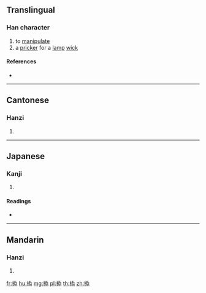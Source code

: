 {{character info/new}}
==Translingual==

===Han character===
{{Han char|rn=64|rad=手|as=08|sn=11|four=52033|canj=QHKP,QMKP|ids=⿰扌忝}}

# to [[manipulate]]
# a [[pricker]] for a [[lamp]] [[wick]]

====References====
* {{Han ref|kx=0440.181|dkj=12307|hdz=31890.110|uh=63AD|ud=25517|bh=D56D|bd=54637}}

----

==Cantonese==

===Hanzi===
{{yue-hanzi|jyut=[[tim3]]|y=tim3}}

# {{defn|lang=yue|sort=手08}}

----

==Japanese==

===Kanji===
{{ja-kanji|grade=|rs=手08}}

# {{defn|lang=ja|sort=手08}}

====Readings====
* {{ja-readings|on=[[てん]] (ten)|kun=}}

----

==Mandarin==

===Hanzi===
{{cmn-hanzi|pin=[[tiàn]] ([[tian4]]), [[pá]] ([[pa2]])|wg=t'ien<sup>4</sup>, p'a<sup>2</sup>}}

# {{defn|lang=cmn|sort=手08}}

[[fr:掭]]
[[hu:掭]]
[[mg:掭]]
[[pl:掭]]
[[th:掭]]
[[zh:掭]]